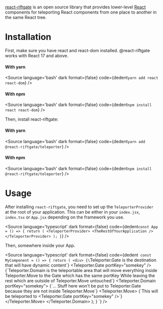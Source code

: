 
<Meta title="Getting Started"/>

[react-riftgate](https://github.com/tkhquang/react-riftgate) is an open source library that provides lower-level [React](https://reactjs.org/)
components for teleporting React components from one place to another in the same React tree. 

# Installation

First, make sure you have react and react-dom installed. @react-riftgate works with React 17 and above.

#### With yarn

<Source
  language='bash'
  dark
  format={false}
  code={dedent`
    yarn add react react-dom
  `}
/>

#### With npm

<Source
  language='bash'
  dark
  format={false}
  code={dedent`
    npm install react react-dom
  `}
/>

Then, install react-riftgate:

#### With yarn

<Source
  language='bash'
  dark
  format={false}
  code={dedent`
    yarn add @react-riftgate/teleporter
  `}
/>

#### With npm

<Source
  language='bash'
  dark
  format={false}
  code={dedent`
    npm install @react-riftgate/teleporter
  `}
/>

# Usage

After installing `react-riftgate`, you need to set up the `TeleporterProvider` at the root of your application. This can be either in your `index.jsx`, `index.tsx` or `App.jsx` depending on the framework you use.

<Source
  language='typescript'
  dark
  format={false}
  code={dedent`
    const App = () => {
      return (
        <TeleporterProvider>
          <TheRestOfYourApplication />
        </TeleporterProvider>
      );
    }
  `}
/>

Then, somewhere inside your App.

<Source
  language='typescript'
  dark
  format={false}
  code={dedent`
    const MyComponent = () => {
      return (
        <div>
          {\`Teleporter.Gate is the destination that will have dynamic content\`}
          <Teleporter.Gate portKey="somekey" />
          {\`Teleporter.Domain is the teleportable area that will move everything inside Teleporter.Move to the Gate which has the same portKey
          While leaving the rest which are outside of Teleporter.Move untouched\`}
          <Teleporter.Domain portKey="somekey">
            {\`... Stuff here won't be put to Teleporter.Gate because they are not inside Teleporter.Move\`}
            <Teleporter.Move>
              {\`This will be teleported to <Teleporter.Gate portKey="somekey" />\`}
              <TheComponentYouWantToPutToGate>
            </Teleporter.Move>
          </Teleporter.Domain>
        </div>
      );
    }
  `}
/>
